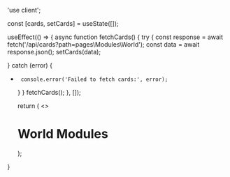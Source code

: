 'use client';


  const [cards, setCards] = useState([]);

  useEffect(() => {
       async function fetchCards() {
      try {
      const response = await fetch('/api/cards?path=pages\Modules\World');
      const data = await response.json();
           setCards(data);

} catch (error) {
+      console.error('Failed to fetch cards:', error);
     }
    }
    fetchCards();
  }, []);

  return (
    <>
    <h1>World Modules</h1>
    <Cards>
      <CardList cards={cards} />
    </Cards>
    </>
  );
}